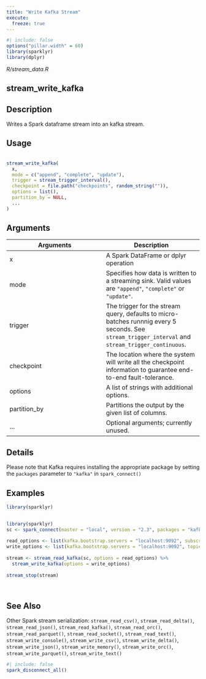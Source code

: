 ```yaml
---
title: "Write Kafka Stream"
execute:
  freeze: true
---
```


```r
#| include: false
options("pillar.width" = 60)
library(sparklyr) 
library(dplyr)
```

*R/stream_data.R*

## stream_write_kafka

## Description
 Writes a Spark dataframe stream into an kafka stream. 


## Usage
```r
 
stream_write_kafka( 
  x, 
  mode = c("append", "complete", "update"), 
  trigger = stream_trigger_interval(), 
  checkpoint = file.path("checkpoints", random_string("")), 
  options = list(), 
  partition_by = NULL, 
  ... 
) 
```

## Arguments
|Arguments|Description|
|---|---|
| x | A Spark DataFrame or dplyr operation |
| mode | Specifies how data is written to a streaming sink. Valid values are `"append"`, `"complete"` or `"update"`. |
| trigger | The trigger for the stream query, defaults to micro-batches runnnig every 5 seconds. See `stream_trigger_interval` and `stream_trigger_continuous`. |
| checkpoint | The location where the system will write all the checkpoint information to guarantee end-to-end fault-tolerance. |
| options | A list of strings with additional options. |
| partition_by | Partitions the output by the given list of columns. |
| ... | Optional arguments; currently unused. |

## Details
 Please note that Kafka requires installing the appropriate  package by setting the `packages` parameter to `"kafka"` in `spark_connect()` 




## Examples
```r
library(sparklyr)
 
```
```r
 
 
library(sparklyr) 
sc <- spark_connect(master = "local", version = "2.3", packages = "kafka") 
 
read_options <- list(kafka.bootstrap.servers = "localhost:9092", subscribe = "topic1") 
write_options <- list(kafka.bootstrap.servers = "localhost:9092", topic = "topic2") 
 
stream <- stream_read_kafka(sc, options = read_options) %>% 
  stream_write_kafka(options = write_options) 
 
stream_stop(stream) 
 
 
```

## See Also
 Other Spark stream serialization:  `stream_read_csv()`, `stream_read_delta()`, `stream_read_json()`, `stream_read_kafka()`, `stream_read_orc()`, `stream_read_parquet()`, `stream_read_socket()`, `stream_read_text()`, `stream_write_console()`, `stream_write_csv()`, `stream_write_delta()`, `stream_write_json()`, `stream_write_memory()`, `stream_write_orc()`, `stream_write_parquet()`, `stream_write_text()` 


```r
#| include: false
spark_disconnect_all()
```
